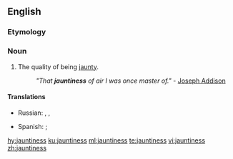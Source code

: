 ==English==

===Etymology===
{{suffix|en|jaunty|ness}}

===Noun===
{{en-noun|~|es}}

# The quality of being [[jaunty]].
#: ''"That '''jauntiness''' of air I was once master of."'' - [[w:Joseph Addison|Joseph Addison]]

====Translations====
{{trans-top|quality of being jaunty}}
* Russian: {{t+|ru|изя́щество|n}}, {{t+|ru|грацио́зность|f}}, {{t+|ru|элега́нтность|f}}
{{trans-mid}}
* Spanish: {{t+|es|animación|f}}; {{t+|es|vivacidad|f}}
{{trans-bottom}}

[[hy:jauntiness]]
[[ku:jauntiness]]
[[ml:jauntiness]]
[[te:jauntiness]]
[[vi:jauntiness]]
[[zh:jauntiness]]